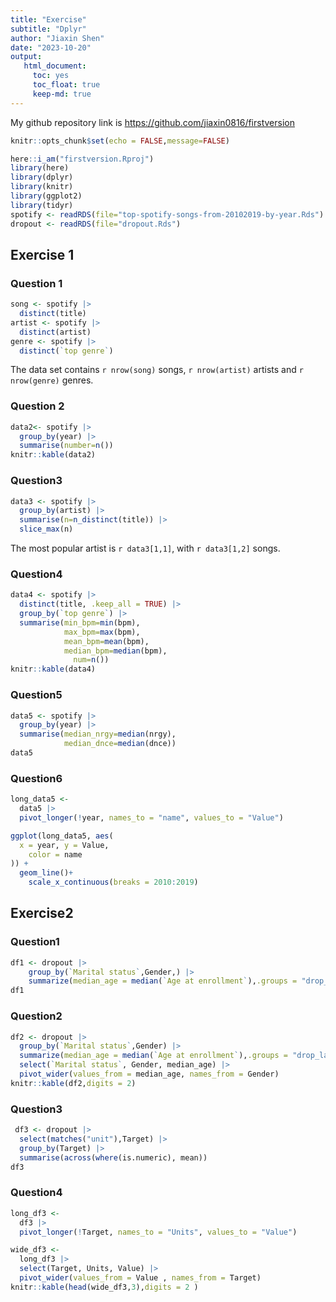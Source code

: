 ```yaml
---
title: "Exercise"
subtitle: "Dplyr"
author: "Jiaxin Shen"
date: "2023-10-20"
output:
   html_document:
     toc: yes 
     toc_float: true
     keep-md: true
---
```

My github repository link is <https://github.com/jiaxin0816/firstversion>
```r
knitr::opts_chunk$set(echo = FALSE,message=FALSE)
```

```r
here::i_am("firstversion.Rproj")
library(here)
library(dplyr)
library(knitr)
library(ggplot2)
library(tidyr)
spotify <- readRDS(file="top-spotify-songs-from-20102019-by-year.Rds")
dropout <- readRDS(file="dropout.Rds")
```

## Exercise 1

### Question 1

```r
song <- spotify |>
  distinct(title)
artist <- spotify |>
  distinct(artist)
genre <- spotify |>
  distinct(`top genre`)
```

The data set contains `r nrow(song)` songs, `r nrow(artist)` artists and `r nrow(genre)` genres.

### Question 2

```r
data2<- spotify |>
  group_by(year) |>
  summarise(number=n())
knitr::kable(data2)
```

### Question3

```r
data3 <- spotify |>
  group_by(artist) |>
  summarise(n=n_distinct(title)) |>
  slice_max(n)
```

The most popular artist is `r data3[1,1]`, with `r data3[1,2]` songs.

### Question4

```r
data4 <- spotify |>
  distinct(title, .keep_all = TRUE) |>
  group_by(`top genre`) |>
  summarise(min_bpm=min(bpm),
            max_bpm=max(bpm),
            mean_bpm=mean(bpm),
            median_bpm=median(bpm),
              num=n())
knitr::kable(data4)
```

### Question5

```r
data5 <- spotify |> 
  group_by(year) |>
  summarise(median_nrgy=median(nrgy),
            median_dnce=median(dnce))
data5
```

### Question6

```r
long_data5 <-
  data5 |>
  pivot_longer(!year, names_to = "name", values_to = "Value")
```

```r
ggplot(long_data5, aes(
  x = year, y = Value,
    color = name
)) +
  geom_line()+
    scale_x_continuous(breaks = 2010:2019)
```

## Exercise2

### Question1

```r
df1 <- dropout |> 
    group_by(`Marital status`,Gender,) |>
    summarize(median_age = median(`Age at enrollment`),.groups = "drop_last")
df1
```

### Question2

```r
df2 <- dropout |> 
  group_by(`Marital status`,Gender) |>
  summarize(median_age = median(`Age at enrollment`),.groups = "drop_last")|>
  select(`Marital status`, Gender, median_age) |>
  pivot_wider(values_from = median_age, names_from = Gender)
knitr::kable(df2,digits = 2)
```

### Question3

```r
 df3 <- dropout |>
  select(matches("unit"),Target) |>
  group_by(Target) |>
  summarise(across(where(is.numeric), mean))
df3
```

### Question4

```r
long_df3 <-
  df3 |>
  pivot_longer(!Target, names_to = "Units", values_to = "Value")
```

```r
wide_df3 <- 
  long_df3 |> 
  select(Target, Units, Value) |>
  pivot_wider(values_from = Value , names_from = Target)
knitr::kable(head(wide_df3,3),digits = 2 )
```
